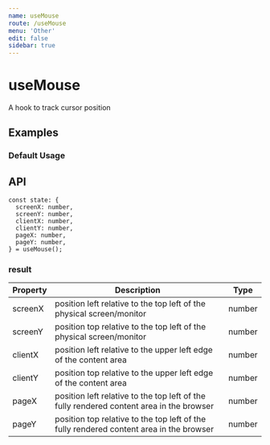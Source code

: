 ```yaml
---
name: useMouse
route: /useMouse
menu: 'Other'
edit: false
sidebar: true
---
```




# useMouse

A hook to track cursor position

## Examples

### Default Usage
<JackBox tsCode={Demo1CodeTsx} jsCode={Demo1CodeJsx} demoName='Default usage' description='tracking cursor position' >
  <Demo1 />
</JackBox>

## API
```
const state: {
  screenX: number, 
  screenY: number, 
  clientX: number, 
  clientY: number,
  pageX: number,
  pageY: number,
} = useMouse();
```

### result

| Property | Description | Type |
|----------|-------------|------|
| screenX     | position left relative to the top left of the physical screen/monitor  | number  |
| screenY     | position top relative to the top left of the physical screen/monitor  | number  |
| clientX     | position left relative to the upper left edge of the content area  | number  |
| clientY     | position top relative to the upper left edge of the content area  | number  |
| pageX     | position left relative to the top left of the fully rendered content area in the browser  | number  |
| pageY     | position top relative to the top left of the fully rendered content area in the browser  | number  |